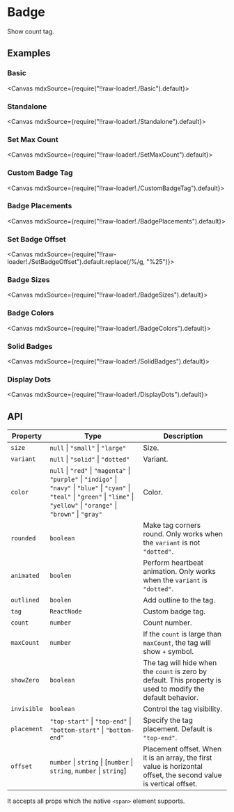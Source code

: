 
<Meta title="Views/Badge" />

# Badge

Show count tag.

## Examples

### Basic

<Canvas mdxSource={require("!!raw-loader!./Basic").default}>
  <Story id="examples-badge--basic" />
</Canvas>

### Standalone

<Canvas mdxSource={require("!!raw-loader!./Standalone").default}>
  <Story id="examples-badge--standalone" />
</Canvas>

### Set Max Count

<Canvas mdxSource={require("!!raw-loader!./SetMaxCount").default}>
  <Story id="examples-badge--set-max-count" />
</Canvas>

### Custom Badge Tag

<Canvas mdxSource={require("!!raw-loader!./CustomBadgeTag").default}>
  <Story id="examples-badge--custom-badge-tag" />
</Canvas>

### Badge Placements

<Canvas mdxSource={require("!!raw-loader!./BadgePlacements").default}>
  <Story id="examples-badge--badge-placements" />
</Canvas>

### Set Badge Offset

<Canvas mdxSource={require("!!raw-loader!./SetBadgeOffset").default.replace(/\%/g, "%25")}>
  <Story id="examples-badge--set-badge-offset" />
</Canvas>

### Badge Sizes

<Canvas mdxSource={require("!!raw-loader!./BadgeSizes").default}>
  <Story id="examples-badge--badge-sizes" />
</Canvas>

### Badge Colors

<Canvas mdxSource={require("!!raw-loader!./BadgeColors").default}>
  <Story id="examples-badge--badge-colors" />
</Canvas>

### Solid Badges

<Canvas mdxSource={require("!!raw-loader!./SolidBadges").default}>
  <Story id="examples-badge--solid-badges" />
</Canvas>

### Display Dots

<Canvas mdxSource={require("!!raw-loader!./DisplayDots").default}>
  <Story id="examples-badge--display-dots" />
</Canvas>

## API

| Property    | Type                                                                                                                                                                                       | Description                                                                                                       |
| ----------- | ------------------------------------------------------------------------------------------------------------------------------------------------------------------------------------------ | ----------------------------------------------------------------------------------------------------------------- |
| `size`      | `null` \| `"small"` \| `"large"`                                                                                                                                                           | Size.                                                                                                             |
| `variant`   | `null` \| `"solid"` \| `"dotted"`                                                                                                                                                          | Variant.                                                                                                          |
| `color`     | `null` \| `"red"` \| `"magenta"` \| `"purple"` \| `"indigo"` \| `"navy"` \| `"blue"` \| `"cyan"` \| `"teal"` \| `"green"` \| `"lime"` \| `"yellow"` \| `"orange"` \| `"brown"` \| `"gray"` | Color.                                                                                                            |
| `rounded`   | `boolean`                                                                                                                                                                                  | Make tag corners round. Only works when the `variant` is not `"dotted"`.                                          |
| `animated`  | `boolen`                                                                                                                                                                                   | Perform heartbeat animation. Only works when the `variant` is `"dotted"`.                                         |
| `outlined`  | `boolen`                                                                                                                                                                                   | Add outline to the tag.                                                                                           |
| `tag`       | `ReactNode`                                                                                                                                                                                | Custom badge tag.                                                                                                 |
| `count`     | `number`                                                                                                                                                                                   | Count number.                                                                                                     |
| `maxCount`  | `number`                                                                                                                                                                                   | If the `count` is large than `maxCount`, the tag will show `+` symbol.                                            |
| `showZero`  | `boolean`                                                                                                                                                                                  | The tag will hide when the `count` is zero by default. This property is used to modify the default behavior.      |
| `invisible` | `boolean`                                                                                                                                                                                  | Control the tag visibility.                                                                                       |
| `placement` | `"top-start"` \| `"top-end"` \| `"bottom-start"` \| `"bottom-end"`                                                                                                                         | Specify the tag placement. Default is `"top-end"`.                                                                |
| `offset`    | `number` \| `string` \| [`number` \| `string`, `number` \| `string`]                                                                                                                       | Placement offset. When it is an array, the first value is horizontal offset, the second value is vertical offset. |

It accepts all props which the native `<span>` element supports.
